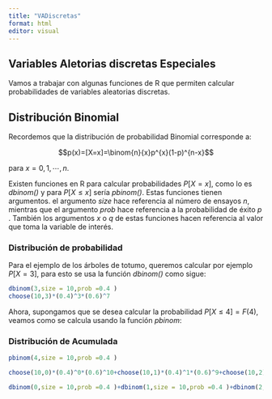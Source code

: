 ```yaml
---
title: "VADiscretas"
format: html
editor: visual
---
```


## Variables Aletorias discretas Especiales

Vamos a trabajar con algunas funciones de R que permiten calcular probabilidades de variables aleatorias discretas.

## Distribución Binomial

Recordemos que la distribución de probabilidad Binomial corresponde a:

$$p(x)=[X=x]=\binom{n}{x}p^{x}(1-p)^{n-x}$$

para $x=0,1,\cdots,n.$

Existen funciones en R para calcular probabilidades $P[X=x]$, como lo es *dbinom()* y para $P[X\leq x]$ sería *pbinom()*. Estas funciones tienen argumentos. el argumento *size* hace referencia al número de ensayos $n$, mientras que el argumento *prob* hace referencia a la probabilidad de éxito $p$ . También los argumentos *x* o *q* de estas funciones hacen referencia al valor que toma la variable de interés.

### Distribución de probabilidad

Para el ejemplo de los árboles de totumo, queremos calcular por ejemplo $P[X=3]$, para esto se usa la función *dbinom()* como sigue:

```r

dbinom(3,size = 10,prob =0.4 )
choose(10,3)*(0.4)^3*(0.6)^7
```

Ahora, supongamos que se desea calcular la probabilidad $P[X\leq 4]=F(4)$, veamos como se calcula usando la función *pbinom*:

### Distribución de Acumulada

```r
pbinom(4,size = 10,prob =0.4 )

choose(10,0)*(0.4)^0*(0.6)^10+choose(10,1)*(0.4)^1*(0.6)^9+choose(10,2)*(0.4)^2*(0.6)^8+choose(10,3)*(0.4)^3*(0.6)^7+choose(10,4)*(0.4)^4*(0.6)^6

dbinom(0,size = 10,prob =0.4 )+dbinom(1,size = 10,prob =0.4 )+dbinom(2,size = 10,prob =0.4 )+dbinom(3,size = 10,prob =0.4 )+dbinom(4,size = 10,prob =0.4 )
```
